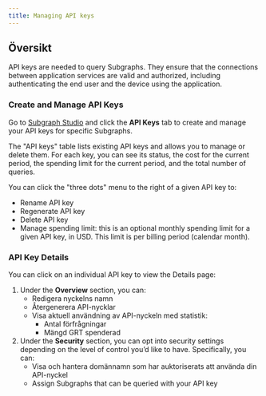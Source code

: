```yaml
---
title: Managing API keys
---
```


## Översikt

API keys are needed to query Subgraphs. They ensure that the connections between application services are valid and authorized, including authenticating the end user and the device using the application.

### Create and Manage API Keys

Go to [Subgraph Studio](https://thegraph.com/studio/) and click the **API Keys** tab to create and manage your API keys for specific Subgraphs.

The "API keys" table lists existing API keys and allows you to manage or delete them. For each key, you can see its status, the cost for the current period, the spending limit for the current period, and the total number of queries.

You can click the "three dots" menu to the right of a given API key to:

- Rename API key
- Regenerate API key
- Delete API key
- Manage spending limit: this is an optional monthly spending limit for a given API key, in USD. This limit is per billing period (calendar month).

### API Key Details

You can click on an individual API key to view the Details page:

1. Under the **Overview** section, you can:
   - Redigera nyckelns namn
   - Återgenerera API-nycklar
   - Visa aktuell användning av API-nyckeln med statistik:
     - Antal förfrågningar
     - Mängd GRT spenderad
2. Under the **Security** section, you can opt into security settings depending on the level of control you’d like to have. Specifically, you can:
   - Visa och hantera domännamn som har auktoriserats att använda din API-nyckel
   - Assign Subgraphs that can be queried with your API key
